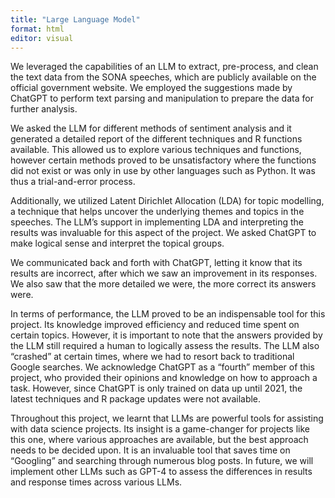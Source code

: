 ```yaml
---
title: "Large Language Model"
format: html
editor: visual
---
```


We leveraged the capabilities of an LLM to extract, pre-process, and clean the text data from the SONA speeches, which are publicly available on the official government website. We employed the suggestions made by ChatGPT to perform text parsing and manipulation to prepare the data for further analysis.

We asked the LLM for different methods of sentiment analysis and it generated a detailed report of the different techniques and R functions available. This allowed us to explore various techniques and functions, however certain methods proved to be unsatisfactory where the functions did not exist or was only in use by other languages such as Python. It was thus a trial-and-error process.

Additionally, we utilized Latent Dirichlet Allocation (LDA) for topic modelling, a technique that helps uncover the underlying themes and topics in the speeches. The LLM's support in implementing LDA and interpreting the results was invaluable for this aspect of the project. We asked ChatGPT to make logical sense and interpret the topical groups.

We communicated back and forth with ChatGPT, letting it know that its results are incorrect, after which we saw an improvement in its responses. We also saw that the more detailed we were, the more correct its answers were.

In terms of performance, the LLM proved to be an indispensable tool for this project. Its knowledge improved efficiency and reduced time spent on certain topics. However, it is important to note that the answers provided by the LLM still required a human to logically assess the results. The LLM also "crashed" at certain times, where we had to resort back to traditional Google searches. We acknowledge ChatGPT as a "fourth" member of this project, who provided their opinions and knowledge on how to approach a task. However, since ChatGPT is only trained on data up until 2021, the latest techniques and R package updates were not available.

Throughout this project, we learnt that LLMs are powerful tools for assisting with data science projects. Its insight is a game-changer for projects like this one, where various approaches are available, but the best approach needs to be decided upon. It is an invaluable tool that saves time on "Googling" and searching through numerous blog posts. In future, we will implement other LLMs such as GPT-4 to assess the differences in results and response times across various LLMs.
